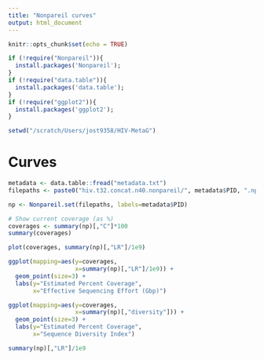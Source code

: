 ```yaml
---
title: "Nonpareil curves"
output: html_document
---
```


```r
knitr::opts_chunk$set(echo = TRUE)

if (!require("Nonpareil")){
  install.packages('Nonpareil');  
}
if (!require("data.table")){
  install.packages('data.table');  
}
if (!require("ggplot2")){
  install.packages('ggplot2');  
}

setwd("/scratch/Users/jost9358/HIV-MetaG")
```

# Curves
```r
metadata <- data.table::fread("metadata.txt")
filepaths <- paste0("hiv.t32.concat.n40.nonpareil/", metadata$PID, ".npo")

np <- Nonpareil.set(filepaths, labels=metadata$PID)

# Show current coverage (as %)
coverages <- summary(np)[,"C"]*100 
summary(coverages)

plot(coverages, summary(np)[,"LR"]/1e9)

ggplot(mapping=aes(y=coverages,
                   x=summary(np)[,"LR"]/1e9)) +
  geom_point(size=3) +
  labs(y="Estimated Percent Coverage",
       x="Effective Sequencing Effort (Gbp)")

ggplot(mapping=aes(y=coverages,
                   x=summary(np)[,"diversity"])) +
  geom_point(size=3) +
  labs(y="Estimated Percent Coverage",
       x="Sequence Diversity Index")

summary(np)[,"LR"]/1e9

```